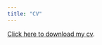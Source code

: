 ```yaml
---
title: "CV"
---
```

```{=html}
<style>
  body {
  background-image: url("/backgrounds/background_ag1.jpeg");
  background-size: cover;
  background-repeat: no-repeat;
}
  
.text-background {
    background-color: rgba(256, 256, 256, 0.6); 
    color: black; /* White text for contrast */
    padding: 5px 10px; /* Padding around text */
    display: inline-block; /* Ensures the background only takes up necessary space */
}
</style>
```

<p><i class="fas fa-download pr-1 fa-fw"></i><a href=cv.pdf target=_blank> Click here to download my cv</a>.</p>

<!-- You can also download the cv <a href="https://github.com/gaetanoscaduto/cv/tree/main/cv_pdf/cv.pdf">here</a> -->

<!-- <object data="cv.pdf" type="application/pdf" width="800px" height="800px"> <embed src="cv.pdf"> Your browser does not support PDFs embedded in this website. You can still view my cv at <a href="https://github.com/gaetanoscaduto/cv/tree/main/cv_pdf/cv.pdf">this link</a>. -->

<!-- </p> -->

<!-- </embed> -->

<!-- </object> -->

<!-- ```{r} -->

<!-- downloadthis::download_link( -->

<!--   link = "https://github.com/gaetanoscaduto/cv/blob/main/cv_pdf/cv.pdf", -->

<!--   button_label = "Download pdf file", -->

<!--   button_type = "danger", -->

<!--   has_icon = TRUE, -->

<!--   icon = "fa fa-save", -->

<!--   self_contained = FALSE -->

<!-- ) -->

<!-- ``` -->
